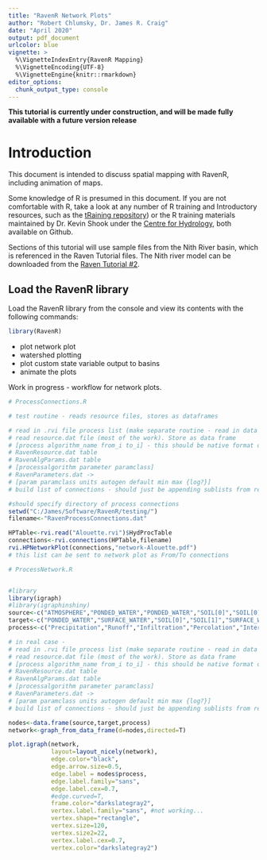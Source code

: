 ```yaml
---
title: "RavenR Network Plots"
author: "Robert Chlumsky, Dr. James R. Craig"
date: "April 2020"
output: pdf_document
urlcolor: blue
vignette: >
  %\VignetteIndexEntry{RavenR Mapping}
  %\VignetteEncoding{UTF-8}
  %\VignetteEngine{knitr::rmarkdown}
editor_options: 
  chunk_output_type: console
---
```


**This tutorial is currently under construction, and will be made fully available with a future version release**

# Introduction

This document is intended to discuss spatial mapping with RavenR, including animation of maps.

Some knowledge of R is presumed in this document. If you are not comfortable with R, take a look at any number of R training and Introductory resources, such as the [tRaining repository](https://github.com/rchlumsk/tRaining)) or the R training materials maintained by Dr. Kevin Shook under the [Centre for Hydrology](https://github.com/CentreForHydrology), both available on Github. 

Sections of this tutorial will use sample files from the Nith River basin, which is referenced in the Raven Tutorial files. The Nith river model can be downloaded from the  [Raven Tutorial #2](http://www.civil.uwaterloo.ca/jrcraig/Raven/Downloads.html).

## Load the RavenR library

Load the RavenR library from the console and view its contents with the following commands:

```r
library(RavenR)
```

* plot network plot
* watershed plotting
* plot custom state variable output to basins
* animate the plots


Work in progress - workflow for network plots.

```r
# ProcessConnections.R

# test routine - reads resource files, stores as dataframes

# read in .rvi file process list (make separate routine - read in data frame here)
# read resource.dat file (most of the work). Store as data frame
# [process algorithm_name from_i to_i] - this should be native format of connection table RavenResource.dat
# RavenResource.dat table
# RavenAlgParams.dat table
# [processalgorithm parameter paramclass]
# RavenParameters.dat ->
# [param paramclass units autogen default min max {log?}]
# build list of connections - should just be appending sublists from resource.dat

#should specify directory of process connections
setwd("C:/James/Software/RavenR/testing/")
filename<-"RavenProcessConnections.dat"

HPTable<-rvi.read("Alouette.rvi")$HydProcTable
connections<-rvi.connections(HPTable,filename)
rvi.HPNetworkPlot(connections,"network-Alouette.pdf")
# this list can be sent to network plot as From/To connections


```


```r
# ProcessNetwork.R


#library
library(igraph)
#library(igraphinshiny)
source<-c("ATMOSPHERE","PONDED_WATER","PONDED_WATER","SOIL[0]","SOIL[0]","SOIL[1]")
target<-c("PONDED_WATER","SURFACE_WATER","SOIL[0]","SOIL[1]","SURFACE_WATER","SURFACE_WATER")
process<-c("Precipitation","Runoff","Infiltration","Percolation","Interflow","Baseflow")

# in real case -
# read in .rvi file process list (make separate routine - read in data frame here)
# read resource.dat file (most of the work). Store as data frame
# [process algorithm_name from_i to_i] - this should be native format of connection table RavenResource.dat
# RavenResource.dat table
# RavenAlgParams.dat table
# [processalgorithm parameter paramclass]
# RavenParameters.dat ->
# [param paramclass units autogen default min max {log?}]
# build list of connections - should just be appending sublists from resource.dat

nodes<-data.frame(source,target,process)
network<-graph_from_data_frame(d=nodes,directed=T)

plot.igraph(network,
            layout=layout_nicely(network),
            edge.color="black",
            edge.arrow.size=0.5,
            edge.label = nodes$process,
            edge.label.family="sans",
            edge.label.cex=0.7,
            #edge.curved=T,
            frame.color="darkslategray2",
            vertex.label.family="sans", #not working...
            vertex.shape="rectangle",
            vertex.size=120,
            vertex.size2=22,
            vertex.label.cex=0.7,
            vertex.color="darkslategray2")

```

